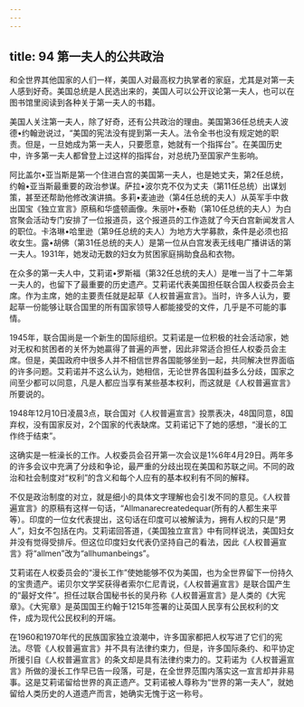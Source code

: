 ```yaml
---
---
---
```

title: 94 第一夫人的公共政治
---




和全世界其他国家的人们一样，美国人对最高权力执掌者的家庭，尤其是对第一夫人感到好奇。美国总统是人民选出来的，美国人可以公开议论第一夫人，也可以在图书馆里阅读到各种关于第一夫人的书籍。

美国人关注第一夫人，除了好奇，还有公共政治的理由。美国第36任总统夫人波德•约翰逊说过，“美国的宪法没有提到第一夫人。法令全书也没有规定她的职责。但是，一旦她成为第一夫人，只要愿意，她就有一个指挥台”。在美国历史中，许多第一夫人都曾登上过这样的指挥台，对总统乃至国家产生影响。

阿比盖尔•亚当斯是第一个住进白宫的美国第一夫人，也是她丈夫，第2任总统，约翰•亚当斯最重要的政治参谋。萨拉•波尔克不仅为丈夫（第11任总统）出谋划策，甚至还帮助他修改演讲搞。多莉•麦迪逊（第4任总统的夫人）从英军手中救出国宝《独立宣言》原稿和华盛顿画像。朱丽叶•泰勒（第10任总统的夫人）为白宫聚会活动专门安排了一位报道员，这个报道员的工作造就了今天白宫新闻发言人的职位。卡洛琳•哈里逊（第9任总统的夫人）为地方大学募款，条件是必须也招收女生。露•胡佛（第31任总统的夫人）是第一位从白宫发表无线电广播讲话的第一夫人。1931年，她发动无数的妇女为贫困家庭捐助食品和衣物。

在众多的第一夫人中，艾莉诺•罗斯福（第32任总统的夫人）是唯一当了十二年第一夫人的，也留下了最重要的历史遗产。艾莉诺代表美国担任联合国人权委员会主席。作为主席，她的主要责任就是起草《人权普遍宣言》。当时，许多人认为，要起草一份能够让联合国里的所有国家领导人都能接受的文件，几乎是不可能的事情。

1945年，联合国尚是一个新生的国际组织。艾莉诺是一位积极的社会活动家，她对无权和贫困者的关怀为她贏得了普遍的声誉，因此非常适合担任人权委员会主席。但是，美国政府中很多人并不相信世界各国能够坐到一起，共同解决世界面临的许多问题。艾莉诺并不这么认为，她相信，无论世界各国利益多么分歧，国家之间至少都可以同意，凡是人都应当享有某些基本权利，而这就是《人权普遍宣言》所要说的。

1948年12月10日凌晨3点，联合国对《人权普遍宣言》投票表决，48国同意，8国弃权，没有国家反对，2个国家的代表缺席。艾莉诺记下了她的感想，“漫长的工作终于结束”。

这确实是一桩澡长的工作。人权委员会召开第一次会议是1%6年4月29日。两年多的许多会议中充满了分歧和争论，最严重的分歧出现在美国和苏联之间。不同的政治和社会制度对“权利”的含义和每个人应有的基本权利有不同的解释。

不仅是政治制度的对立，就是细小的具体文字理解也会引发不同的意见。《人权普遍宣言》的原稿有这样一句话，“Allmanarecreatedequar(所有的人都生来平等）。印度的一位女代表提出，这句话在印度可以被解读为，拥有人权的只是“男人”，妇女不包括在内。艾莉诺回答道，《美国独立宣言》中有同样说法，美国妇女并没有觉得受排斥。但这位印度妇女代表仍坚持自己的看法，因此《人权普遍宣言》将“allmen”改为“allhumanbeings”。

艾莉诺在人权委员会的“漫长工作”使她能够不仅为美国，也为全世界留下一份持久的宝贵遗产。诺贝尔文学奖获得者索尔仁尼青说，《人权普遍宣言》是联合国产生的“最好文件”。担任过联合国秘书长的吴丹称《人权普遍宣言》是人类的《大宪章》。《大宪章》是英国国王约翰于1215年签署的让英国人民享有公民权利的文件，成为现代公民权利的开端。

在1960和1970年代的民族国家独立浪潮中，许多国家都把人权写进了它们的宪法。尽管《人权普遍宣言》并不具有法律约束力，但是，许多国际条约、和平协定所援引自《人权普遍宣言》的条文却是具有法律约束力的。艾莉诺为《人权普遍宣言》所做的漫长工作早已告一段落，可是，在全世界范围内落实这一宣言却并非易事。这是艾莉诺留给世界的真正遗产。艾莉诺被人尊称为“世界的第一夫人”，就她留给人类历史的人道遗产而言，她确实无愧于这一称号。